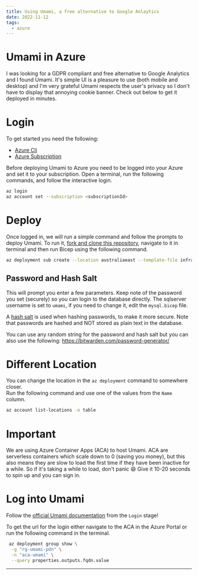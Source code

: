 ```yaml
---
title: Using Umami, a free alternative to Google Anlaytics
date: 2022-11-12
tags:
  - azure
---
```



# Umami in Azure

I was looking for a GDPR compliant and free alternative to Google Analytics and I found Umami.
It's simple UI is a pleasure to use (both mobile and desktop) and I'm very grateful Umami respects the user's privacy
so I don't have to display that annoying cookie banner. Check out below to get it deployed in minutes.

# Login

To get started you need the following:

- [Azure Cli](https://learn.microsoft.com/en-us/cli/azure/install-azure-cli)
- [Azure Subscription](https://azure.microsoft.com/en-au/free/)

Before deploying Umami to Azure you need to be logged into your Azure and set it to your subscription.
Open a terminal, run the following commands, and follow the interactive login.

```sh
az login
az account set --subscription <subscriptionId>
```

# Deploy

Once logged in, we will run a simple command and follow the prompts to deploy Umami.
To run it, [fork and clone this repository](https://github.com/tombrereton/umami-azure), navigate to it in terminal and then run Bicep
using the following command.

```sh
az deployment sub create --location australiaeast --template-file infra/main.bicep
```

## Password and Hash Salt

This will prompt you enter a few parameters. Keep note of the password you set (securely) so you can login to the database directly.
The sqlserver username is set to `umami`, if you need to change it, edit the `mysql.bicep` file.

A [hash salt](https://auth0.com/blog/adding-salt-to-hashing-a-better-way-to-store-passwords/) is used when hashing passwords, to make it more secure.
Note that passwords are hashed and NOT stored as plain text in the database.

You can use any random string for the password and hash salt but you can also use the following:
https://bitwarden.com/password-generator/

# Different Location

You can change the location in the `az deployment` command to somewhere closer.  
Run the following command and use one of the values from the `Name` column.

```sh
az account list-locations -o table
```

# Important

We are using Azure Container Apps (ACA) to host Umami. ACA are serverless containers which scale down to 0 (saving you money),
but this also means they are slow to load the first time if they have been inactive for a while. So if it's taking
a while to load, don't panic :smile: Give it 10-20 seconds to spin up and you can sign in.

# Log into Umami

Follow the [official Umami documentation](https://umami.is/docs/login) from the `Login` stage!

To get the url for the login either navigate to the ACA in the Azure Portal or run the following
command in the terminal.

```sh
 az deployment group show \
  -g "rg-umami-pdn" \
  -n "aca-umami" \
  --query properties.outputs.fqdn.value
```

---

<UtterancesComments />

